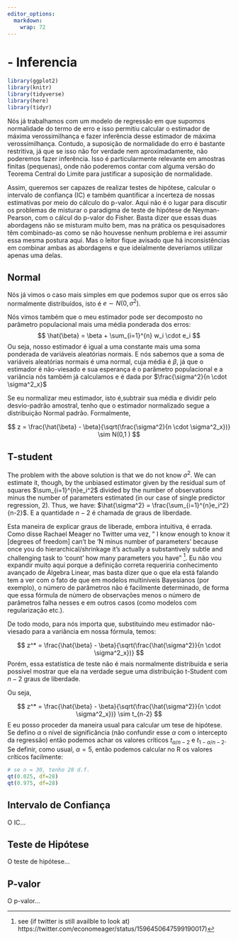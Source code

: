 ```yaml
---
editor_options: 
  markdown: 
    wrap: 72
---
```


# - Inferencia

```r
library(ggplot2)
library(knitr)
library(tidyverse)
library(here)
library(tidyr)
```

Nós já trabalhamos com um modelo de regressão em que supomos normalidade do termo de erro e isso permitiu calcular o estimador de máxima verossimilhança e fazer inferência desse estimador de máxima verossimilhança. Contudo, a suposição de normalidade do erro é bastante restritiva, já que se isso não for verdade nem aproximadamente, não poderemos fazer inferência. Isso é particularmente relevante em amostras finitas (pequenas), onde não poderemos contar com alguma versão do Teorema Central do Limite para justificar a suposição de normalidade.

Assim, queremos ser capazes de realizar testes de hipótese, calcular o intervalo de confiança (IC) e também quantificar a incerteza de nossas estimativas por meio do cálculo do p-valor. Aqui não é o lugar para discutir os problemas de misturar o paradigma de teste de hipótese de Neyman-Pearson, com o cálcul do p-valor do Fisher. Basta dizer que essas duas abordagens não se misturam muito bem, mas na prática os pesquisadores têm combinado-as como se não houvesse nenhum problema e irei assumir essa mesma postura aqui. Mas o leitor fique avisado que há inconsistências em combinar ambas as abordagens e que ideialmente deveríamos utilizar apenas uma delas.

## Normal

Nós já vimos o caso mais simples em que podemos supor que os erros são normalmente distribuídos, isto é $e \sim N(0, \sigma^2)$.

Nós vimos também que o meu estimador pode ser decomposto no parâmetro populacional mais uma média ponderada dos erros:
$$
\hat{\beta} = \beta +  \sum_{i=1}^{n} w_i \cdot e_i
$$
Ou seja, nosso estimador é igual a uma constante mais uma soma ponderada de variáveis aleatórias normais. E nós sabemos que a soma de variáveis aleatórias normais é uma normal, cuja média é $\beta$, já que o estimador é não-viesado e sua esperança é o parâmetro populacional e a variância nós também já calculamos e é dada por $\frac{\sigma^2}{n \cdot \sigma^2_x}$

Se eu normalizar meu estimador, isto é,subtrair sua média e dividir pelo desvio-padrão amostral, tenho que o estimador normalizado segue a distribuição Normal padrão. Formalmente,

$$
z = \frac{\hat{\beta} - \beta}{\sqrt(\frac{\sigma^2}{n \cdot \sigma^2_x})} \sim N(0,1 )
$$

## T-student

The problem with the above solution is that we do not know $\sigma^2$. We can estimate it, though, by the unbiased estimator given by the residual sum of squares $\sum_{i=1}^{n}e_i^2$ divided by the number of observations minus the number of parameters estimated (in our case of single predictor regression, $2$). Thus, we have: $\hat{\sigma^2} = \frac{\sum_{i=1}^{n}e_i^2}{n-2}$. E a quantidade $n-2$ é chamada de graus de liberdade.

Esta maneira de explicar graus de liberade, embora intuitiva, é errada. Como disse Rachael Meager no Twitter uma vez, " I know enough to know it [degrees of freedom] can’t be 'N minus number of parameters' because once you do hierarchical/shrinkage it’s actually a substantively subtle and challenging task to 'count' how many parameters you have" ^[see (if twitter is still availble to look at) https://twitter.com/economeager/status/1596450647599190017)]. Eu não vou expandir muito aqui porque a definição correta requeriria conhecimento avançado de Álgebra Linear, mas basta dizer que o que ela está falando tem a ver com o fato de que em modelos multiníveis Bayesianos (por exemplo), o número de parâmetros não é facilmente determinado, de forma que essa fórmula de número de observações menos o número de parâmetros falha nesses e em outros casos (como modelos com regularização etc.).

De todo modo, para nós importa que, substituindo meu estimador não-viesado para a variância em nossa fórmula, temos:

$$
z^* = \frac{\hat{\beta} - \beta}{\sqrt(\frac{\hat{\sigma^2}}{n \cdot \sigma^2_x})}
$$
Porém, essa estatística de teste não é mais normalmente distribuída e seria possível mostrar que ela na verdade segue uma distribuição t-Student com $n-2$ graus de liberdade.

Ou seja, 

$$
z^* = \frac{\hat{\beta} - \beta}{\sqrt(\frac{\hat{\sigma^2}}{n \cdot \sigma^2_x})} \sim t_{n-2}
$$
E eu posso proceder da maneira usual para calcular um tese de hipótese. Se defino $\alpha$ o nível de significância (não confundir esse $\alpha$ com o intercepto da regressão) então podemos achar os valores críticos $t_{\alpha/n-2}$ e $t_{1 - \alpha/n-2}$. Se definir, como usual, $\alpha = 5%$, então podemos calcular no R os valores críticos facilmente:

```r
# se n = 30, tenho 28 d.f.
qt(0.025, df=28)
qt(0.975, df=28)
```
## Intervalo de Confiança

O IC...

## Teste de Hipótese

O teste de hipótese...

## P-valor

O p-valor...

